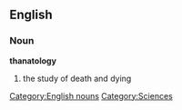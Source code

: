 ==English==
===Noun===
'''thanatology'''
# the study of death and dying

[[Category:English nouns]]
[[Category:Sciences]]